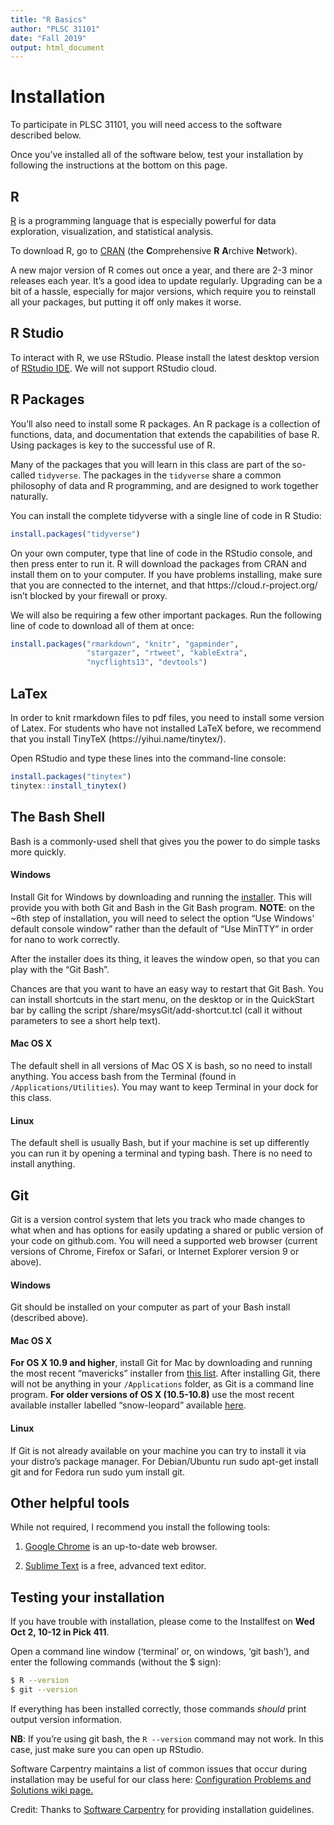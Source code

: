 ```yaml
---
title: "R Basics"
author: "PLSC 31101"
date: "Fall 2019"
output: html_document
---
```


# Installation

To participate in PLSC 31101, you will need access to the software described below. 

Once you've installed all of the software below, test your installation by following the instructions at the bottom on this page.

##  R

[R](http://www.r-project.org/) is a programming language that is especially powerful for data exploration, visualization, and statistical analysis. 

To download R, go to [CRAN](https://cran.r-project.org/) (the **C**omprehensive **R** **A**rchive **N**etwork).

A new major version of R comes out once a year, and there are 2-3 minor releases each year. It’s a good idea to update regularly. Upgrading can be a bit of a hassle, especially for major versions, which require you to reinstall all your packages, but putting it off only makes it worse.

## R Studio

To interact with R, we use RStudio. Please install the latest desktop version of [RStudio IDE](http://www.rstudio.com/ide/download/desktop). We will not support RStudio cloud.

## R Packages

You’ll also need to install some R packages. An R package is a collection of functions, data, and documentation that extends the capabilities of base R. Using packages is key to the successful use of R. 

Many of the packages that you will learn in this class are part of the so-called `tidyverse`. The packages in the `tidyverse` share a common philosophy of data and R programming, and are designed to work together naturally.

You can install the complete tidyverse with a single line of code in R Studio:

```r
install.packages("tidyverse")
```

On your own computer, type that line of code in the RStudio console, and then press enter to run it. R will download the packages from CRAN and install them on to your computer. If you have problems installing, make sure that you are connected to the internet, and that https://cloud.r-project.org/ isn’t blocked by your firewall or proxy.

We will also be requiring a few other important packages. Run the following line of code to download all of them at once:

```r
install.packages("rmarkdown", "knitr", "gapminder", 
                 "stargazer", "rtweet", "kableExtra",
                 "nycflights13", "devtools")
```
 
## LaTex

In order to knit rmarkdown files to pdf files, you need to install some version of Latex. For students who have not installed LaTeX before, we recommend that you install TinyTeX (https://yihui.name/tinytex/).

Open RStudio and type these lines into the command-line console:

```r
install.packages("tinytex")
tinytex::install_tinytex() 
```

## The Bash Shell

Bash is a commonly-used shell that gives you the power to do simple tasks more quickly.

#### Windows {-}

Install Git for Windows by downloading and running the [installer](http://msysgit.github.io/). This will provide you with both Git and Bash in the Git Bash program. **NOTE**: on the ~6th step of installation, you will need to select the option "Use Windows' default console window" rather than the default of "Use MinTTY" in order for nano to work correctly.

After the installer does its thing, it leaves the window open, so that you can play with the "Git Bash".

Chances are that you want to have an easy way to restart that Git Bash. You can install shortcuts in the start menu, on the desktop or in the QuickStart bar by calling the script /share/msysGit/add-shortcut.tcl (call it without parameters to see a short help text).

#### Mac OS X {-}

The default shell in all versions of Mac OS X is bash, so no need to install anything. You access bash from the Terminal (found in `/Applications/Utilities`). You may want to keep Terminal in your dock for this class.

#### Linux {-}

The default shell is usually Bash, but if your machine is set up differently you can run it by opening a terminal and typing bash. There is no need to install anything.

## Git

Git is a version control system that lets you track who made changes to what when and has options for easily updating a shared or public version of your code on github.com. You will need a supported web browser (current versions of Chrome, Firefox or Safari, or Internet Explorer version 9 or above).

#### Windows {-}

Git should be installed on your computer as part of your Bash install (described above).

#### Mac OS X {-}

**For OS X 10.9 and higher**, install Git for Mac by downloading and running the most recent "mavericks" installer from [this list](http://sourceforge.net/projects/git-osx-installer/files/). After installing Git, there will not be anything in your `/Applications` folder, as Git is a command line program. **For older versions of OS X (10.5-10.8)** use the most recent available installer labelled "snow-leopard" available [here](http://sourceforge.net/projects/git-osx-installer/files/).

#### Linux {-}

If Git is not already available on your machine you can try to install it via your distro's package manager. For Debian/Ubuntu run sudo apt-get install git and for Fedora run sudo yum install git.

## Other helpful tools

While not required, I recommend you install the following tools:

1. [Google Chrome](https://www.google.com/chrome/) is an up-to-date web browser. 

2. [Sublime Text](https://www.sublimetext.com/3) is a free, advanced text editor. 

## Testing your installation

If you have trouble with installation, please come to the Installfest on **Wed Oct 2, 10-12 in Pick 411**.

Open a command line window ('terminal' or, on windows, 'git bash'), and enter the following commands (without the $ sign): 

```bash
$ R --version
$ git --version
```

If everything has been installed correctly, those commands *should* print output version information. 

**NB**: If you're using git bash, the `R --version` command may not work. In this case, just make sure you can open up RStudio.

Software Carpentry maintains a list of common issues that occur during installation may be useful for our class here: [Configuration Problems and Solutions wiki page.](https://github.com/swcarpentry/workshop-template/wiki/Configuration-Problems-and-Solutions)

Credit: Thanks to [Software Carpentry](http://software-carpentry.org/workshops/) for providing installation guidelines.



